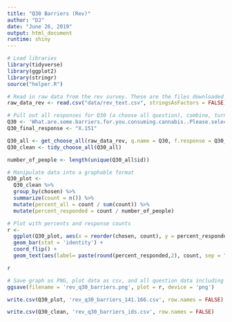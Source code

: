 ```yaml
---
title: "Q30 Barriers (Rev)"
author: "DJ"
date: "June 26, 2019"
output: html_document
runtime: shiny
---
```


```r
# Load libraries
library(tidyverse)
library(ggplot2)
library(stringr)
source("helper.R")
```

```r
# Read in raw data from the rev survey. These are the files downloaded from survey monkey saved as a .csv
raw_data_rev <- read.csv("data/rev_text.csv", stringsAsFactors = FALSE)
```

```r
# Pull out all responses for Q30 (a choose all question), combine, turn into a tidy data format for further processing then determine 'question n'
Q30 <- 'What.are.some.barriers.for.you.consuming.cannabis..Please.select.all.that.apply.'
Q30_final_response <- "X.151"

Q30_all <- get_choose_all(raw_data_rev, q.name = Q30, f.response = Q30_final_response)
Q30_clean <- tidy_choose_all(Q30_all)

number_of_people <- length(unique(Q30_all$id))
```

```r
# Manipulate data into a graphable format
Q30_plot <-
  Q30_clean %>%
  group_by(chosen) %>%
  summarize(count = n()) %>%
  mutate(percent_all = count / sum(count)) %>%
  mutate(percent_responded = count / number_of_people)
```

```r
# Plot with percents and response counts
r <- 
  ggplot(Q30_plot, aes(x = reorder(chosen, count), y = percent_responded)) +
  geom_bar(stat = 'identity') +
  coord_flip() +
  geom_text(aes(label= paste(round(percent_responded,2), count, sep = "***")))

r
```

```r
# Save graph as PNG, plot data as csv, and all question data including response IDs as csv (save question n and N at end of plot file as "_x.x")
ggsave(filename = 'rev_q30_barriers.png', plot = r, device = 'png')

write.csv(Q30_plot, 'rev_q30_barriers_141.166.csv', row.names = FALSE)

write.csv(Q30_clean, 'rev_q30_barriers_ids.csv', row.names = FALSE)
```